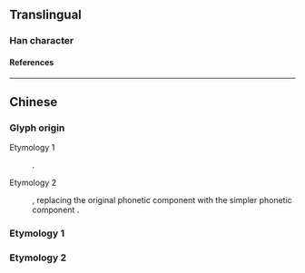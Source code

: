 {{also|俔}}
{{character info/new}}
==Translingual==

===Han character===
{{Han char|rn=9|rad=人|as=04|sn=6|four=27212|canj=OBHU,XOBHU|ids=⿰亻见}}

====References====
{{Han ref|kx=0096.121|hdz=10122.011|uh=4F23}}

----

==Chinese==

===Glyph origin===
; Etymology 1
: {{Han simp|俔|f=見|t=见}}.
; Etymology 2
: {{Han simp|健}}, replacing the original phonetic component {{och-l|建}} with the simpler phonetic component {{zh-l|见|jiàn}}.

===Etymology 1===
{{zh-see|俔}}

===Etymology 2===
{{zh-see|健|ss}}
